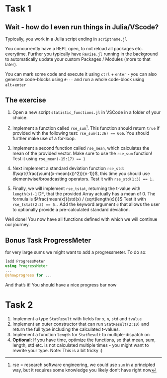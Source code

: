 # Task 1 {#1}

## Wait - how do I even run things in Julia/VScode?
Typically, you work in a Julia script ending in `scriptname.jl`

You concurrently have a REPL open, to not reload all packages etc. everytime. Further you typically have `Revise.jl` running in the background to automatically update your custom Packages / Modules (more to that later).

You can mark some code and execute it using `ctrl` + `enter` - you can also generate code-blocks using `#---` and run a whole code-block using `alt`+`enter`

## The exercise
1. Open a new script `statistic_functions.jl` in VSCode in a folder of your choice.

2. implement a function called `rse_sum`^[rse = research software engineering, we could use `sum` in a principled way, but it requires some knowledge you likely don't have right now]. This function should return `true` if provided with the following test: `rse_sum(1:36) == 666`. You should further make use of a for-loop.

3. implement a second function called `rse_mean`, which calculates the mean of the provided vector. Make sure to use the `rse_sum` function! Test it using `rse_mean(-15:17) == 1`

4. Next implement a standard deviation function `rse_std`: $\sqrt{\frac{\sum((x-mean(x))^2)}{n-1}}$, this time you should use elementwise/broadcasting operators. Test it with `rse_std(1:3) == 1.`

5. Finally, we will implement `rse_tstat`, returning the t-value with `length(x)-1` DF, that the provided Array actually has a mean of 0. The formula is $\frac{mean(x)}{std(x) / (sqrt(length(x)))}$ Test it with `rse_tstat(2:3) == 5.`. Add the keyword argument `σ` that allows the user to optionally provide a pre-calculated standard deviation. 

Well done! You now have all functions defined with which we will continue our journey.

::: callout
## Bonus Task ProgressMeter
for very large sums we might want to add a progressmeter. To do so:

```julia
]add ProgressMeter
using ProgressMeter
...
@showprogress for ...
```

:::

And that's it! You should have a nice progress bar now


# Task 2 {#2}

1. Implement a type `StatResult` with fields for `x`, `n`, `std` and `tvalue`
2. Implement an outer constructor that can run `StatResult(2:10)` and return the full type including the calculated t-values.
3. Implement a function `length` for `StatResult` to multiple-dispatch on
4. **Optional:** If you have time, optimize the functions, so that mean, sum, length, std etc. is not calculated multiple times - you might want to rewrite your type. Note: This is a bit tricky :)

